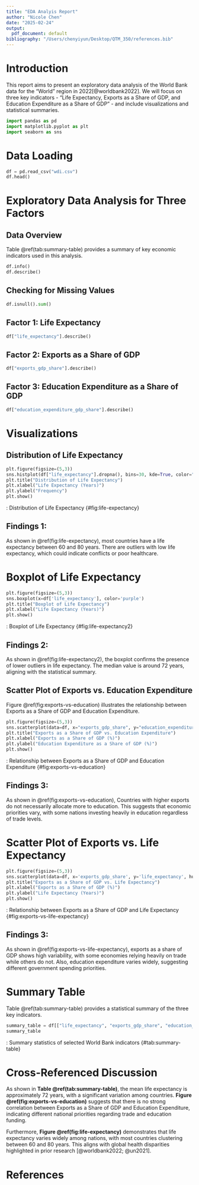 ```yaml
---
title: "EDA Analyis Report"
author: "Nicole Chen"
date: "2025-02-24"
output:
  pdf_document: default
bibliography: "/Users/chenyiyun/Desktop/QTM_350/references.bib"
---
```


# Introduction
This report aims to present an exploratory data analysis of the World Bank data for the "World" region in 2022[@worldbank2022]. We will focus on three key indicators - "Life Expectancy, Exports as a Share of GDP, and Education Expenditure as a Share of GDP" - and include visualizations and statistical summaries.

```python
import pandas as pd
import matplotlib.pyplot as plt
import seaborn as sns
```

# Data Loading
```python
df = pd.read_csv("wdi.csv")
df.head()
```

# Exploratory Data Analysis for Three Factors 

## Data Overview
Table @ref(tab:summary-table) provides a summary of key economic indicators used in this analysis.

```python
df.info()
df.describe()
```

## Checking for Missing Values
```python
df.isnull().sum()
```

## Factor 1: Life Expectancy
```python
df["life_expectancy"].describe()
```

## Factor 2: Exports as a Share of GDP
```python
df["exports_gdp_share"].describe()
```

## Factor 3: Education Expenditure as a Share of GDP
```python
df["education_expenditure_gdp_share"].describe()
```

# Visualizations

## Distribution of Life Expectancy
```python
plt.figure(figsize=(5,3))
sns.histplot(df["life_expectancy"].dropna(), bins=30, kde=True, color="green")
plt.title("Distribution of Life Expectancy")
plt.xlabel("Life Expectancy (Years)")
plt.ylabel("Frequency")
plt.show()
```
: Distribution of Life Expectancy {#fig:life-expectancy}

## Findings 1:
As shown in @ref(fig:life-expectancy), most countries have a life expectancy between 60 and 80 years. There are outliers with low life expectancy, which could indicate conflicts or poor healthcare.

# Boxplot of Life Expectancy
```python
plt.figure(figsize=(5,3))
sns.boxplot(x=df['life_expectancy'], color='purple')
plt.title("Boxplot of Life Expectancy")
plt.xlabel("Life Expectancy (Years)")
plt.show()
```
: Boxplot of Life Expectancy {#fig:life-expectancy2}

## Findings 2:
As shown in @ref(fig:life-expectancy2), the boxplot confirms the presence of lower outliers in life expectancy. The median value is around 72 years, aligning with the statistical summary.

## Scatter Plot of Exports vs. Education Expenditure

Figure @ref(fig:exports-vs-education) illustrates the relationship between Exports as a Share of GDP and Education Expenditure.

```python
plt.figure(figsize=(5,3))
sns.scatterplot(data=df, x="exports_gdp_share", y="education_expenditure_gdp_share", hue="country", palette="coolwarm", s=100, legend=False)
plt.title("Exports as a Share of GDP vs. Education Expenditure")
plt.xlabel("Exports as a Share of GDP (%)")
plt.ylabel("Education Expenditure as a Share of GDP (%)")
plt.show()
```
: Relationship between Exports as a Share of GDP and Education Expenditure {#fig:exports-vs-education}

## Findings 3:
As shown in @ref(fig:exports-vs-education), Countries with higher exports do not necessarily allocate more to education. This suggests that economic priorities vary, with some nations investing heavily in education regardless of trade levels.

# Scatter Plot of Exports vs. Life Expectancy
```python
plt.figure(figsize=(5,3))
sns.scatterplot(data=df, x='exports_gdp_share', y='life_expectancy', hue='country', palette='coolwarm', s=100, legend=False)
plt.title("Exports as a Share of GDP vs. Life Expectancy")
plt.xlabel("Exports as a Share of GDP (%)")
plt.ylabel("Life Expectancy (Years)")
plt.show()
```
: Relationship between Exports as a Share of GDP and Life Expectancy {#fig:exports-vs-life-expectancy}

## Findings 3:
As shown in @ref(fig:exports-vs-life-expectancy), exports as a share of GDP shows high variability, with some economies relying heavily on trade while others do not. Also, education expenditure varies widely, suggesting different government spending priorities.

# Summary Table

Table @ref(tab:summary-table) provides a statistical summary of the three key indicators.

```python
summary_table = df[["life_expectancy", "exports_gdp_share", "education_expenditure_gdp_share"]].describe()
summary_table
```
: Summary statistics of selected World Bank indicators {#tab:summary-table}

# Cross-Referenced Discussion

As shown in **Table @ref(tab:summary-table)**, the mean life expectancy is approximately 72 years, with a significant variation among countries. **Figure @ref(fig:exports-vs-education)** suggests that there is no strong correlation between Exports as a Share of GDP and Education Expenditure, indicating different national priorities regarding trade and education funding.

Furthermore, **Figure @ref(fig:life-expectancy)** demonstrates that life expectancy varies widely among nations, with most countries clustering between 60 and 80 years. This aligns with global health disparities highlighted in prior research [@worldbank2022; @un2021].

# References
